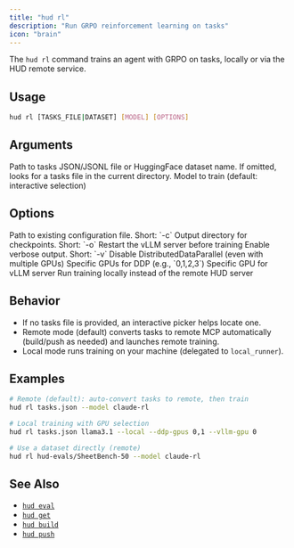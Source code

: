 ```yaml
---
title: "hud rl"
description: "Run GRPO reinforcement learning on tasks"
icon: "brain"
---
```


The `hud rl` command trains an agent with GRPO on tasks, locally or via the HUD remote service.

## Usage

```bash
hud rl [TASKS_FILE|DATASET] [MODEL] [OPTIONS]
```

## Arguments

<ParamField path="tasks_file" type="string">
  Path to tasks JSON/JSONL file or HuggingFace dataset name. If omitted, looks for a tasks file in the current directory.
</ParamField>

<ParamField path="model" type="string">
  Model to train (default: interactive selection)
</ParamField>

## Options

<ParamField path="--config" type="string">
  Path to existing configuration file. Short: `-c`
</ParamField>

<ParamField path="--output-dir" type="string" default="/checkpoints">
  Output directory for checkpoints. Short: `-o`
</ParamField>

<ParamField path="--restart" type="boolean" default="false">
  Restart the vLLM server before training
</ParamField>

<ParamField path="--verbose" type="boolean" default="false">
  Enable verbose output. Short: `-v`
</ParamField>

<ParamField path="--no-ddp" type="boolean" default="false">
  Disable DistributedDataParallel (even with multiple GPUs)
</ParamField>

<ParamField path="--ddp-gpus" type="string">
  Specific GPUs for DDP (e.g., `0,1,2,3`)
</ParamField>

<ParamField path="--vllm-gpu" type="integer">
  Specific GPU for vLLM server
</ParamField>

<ParamField path="--local" type="boolean" default="false">
  Run training locally instead of the remote HUD server
</ParamField>

## Behavior

- If no tasks file is provided, an interactive picker helps locate one.
- Remote mode (default) converts tasks to remote MCP automatically (build/push as needed) and launches remote training.
- Local mode runs training on your machine (delegated to `local_runner`).

## Examples

```bash
# Remote (default): auto-convert tasks to remote, then train
hud rl tasks.json --model claude-rl

# Local training with GPU selection
hud rl tasks.json llama3.1 --local --ddp-gpus 0,1 --vllm-gpu 0

# Use a dataset directly (remote)
hud rl hud-evals/SheetBench-50 --model claude-rl
```

## See Also

- [`hud eval`](/reference/cli/eval)
- [`hud get`](/reference/cli/misc#hud-get)
- [`hud build`](/reference/cli/build)
- [`hud push`](/reference/cli/push)
